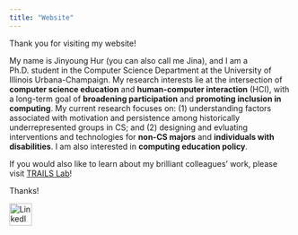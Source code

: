 ```yaml
---
title: "Website"
---
```


Thank you for visiting my website!

My name is Jinyoung Hur (you can also call me Jina), and I am a Ph.D. student in the Computer Science Department at the University of Illinois Urbana-Champaign. My research interests lie at the intersection of **computer science education** and **human-computer interaction** (HCI), with a long-term goal of **broadening participation** and **promoting inclusion in computing**. My current research focuses on: (1) understanding factors associated with motivation and persistence among historically underrepresented groups in CS; and (2) designing and evluating interventions and technologies for **non-CS majors** and **individuals with disabilities**. I am also interested in **computing education policy**.

If you would also like to learn about my brilliant colleagues' work, please visit [TRAILS Lab](https://trailslab.web.illinois.edu/)!

Thanks!

<a href="https://www.linkedin.com/in/jinyoung-jina-hur/" target="_blank">
  <img src="https://cdn-icons-png.flaticon.com/512/174/174857.png" alt="LinkedIn Profile" style="width:40px; height:40px;">
</a>

